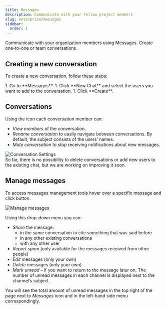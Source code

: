 ```yaml
---
title: Messages
description: Communicate with your fellow project members
slug: enterprise/messages
sidebar:
  order: 1
---
```



Communicate with your organization members using Messages. Create one-to-one or team conversations.

## Creating a new conversation

To create a new conversation, follow these steps:

<Steps>
  1. Go to **Messages**.
  1. Click <Icon name="mdi:plus" class="inline-icon" />**New Chat** and select the users you want to add to the conversation.
  1. Click **Create**.
</Steps>

## Conversations

Using the <Icon name="mdi:cog" class="inline-icon" /> icon each conversation member can:

- *View members* of the conversation.
- *Rename conversation* to easily navigate between conversations. By default, the subject consists of the users’ names.
- *Mute conversation* to stop receiving notifications about new messages.

<Image src={settings} alt="Conversation Settings" />

<Aside title="Limitations">
  So far, there is no possibility to delete conversations or add new users to the existing chat, but we are working on improving it soon.
</Aside>

## Manage messages

To access messages management tools hover over a specific message and click <Icon name="mdi:dots-vertical" class="inline-icon" /> button.

<Image src={manageMessages} alt="Manage messages" />

Using this drop-down menu you can:

- *Share* the message:
  - in the same conversation to cite something that was said before
  - in any other existing conversations
  - with any other user
- *Report spam* (only available for the messages received from other people)
- *Edit* messages (only your own)
- *Delete* messages (only your own)
- *Mark unread* &ndash; if you want to return to the message later on. The number of unread messages in each channel is displayed next to the channel’s subject.

You will see the total amount of unread messages in the top right of the page next to *Messages* icon and in the left-hand side menu correspondingly.
